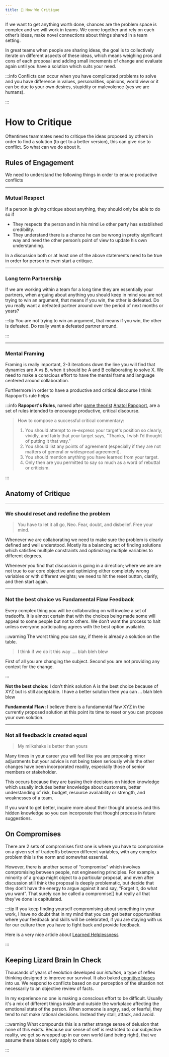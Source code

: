 ```yaml
---
title: 👻 How We Critique
--- 
```


If we want to get anything worth done, chances are the problem space is complex and we will work in teams. We come together and rely on each other’s ideas, make novel connections about things shared in a team setting. 

In great teams when people are sharing ideas, the goal is to collectively iterate on different aspects of these ideas, which means weighing pros and cons of each proposal and adding small increments of change and evaluate again until you have a solution which suits your need. 


:::info
Conflicts can occur when you have complicated problems to solve and you have difference in values, personalities, opinions, world view or it can be due to your own desires, stupidity or malevolence (yes we are humans).

:::

# How to Critique

Oftentimes teammates need to critique the ideas proposed by others in order to find a solution (to get to a better version), this can give rise to conflict. So what can we do about it.

## Rules of Engagement

We need to understand the following things in order to ensure productive conflicts


---

### **Mutual Respect**

If a person is giving critique about anything, they should only be able to do so if

* They respects the person and in his mind i.e other party has established credibility.
* They understand there is a chance he can be wrong in pretty significant way and need the other person’s point of view to update his own understanding. 

In a discussion both or at least one of the above statements need to be true in order for person to even start a critique.


---

### **Long term Partnership**

If we are working within a team for a long time they are essentially your partners, when arguing about anything you should keep in mind you are not trying to win an argument, that means if you win, the other is defeated. Do you really want a defeated partner around over the period of next months or years?


:::tip
You are not trying to win an argument, that means if you win, the other is defeated. Do really want a defeated partner around.

:::


---

### **Mental Framing**

Framing is really important, 2-3 iterations down the line you will find that dynamics are A vs B, when it should be A and B collaborating to solve X. We need to make a conscious effort to have the mental frame and language centered around collaboration.

Furthermore in order to have a productive and critical discourse I think Rapoport’s rule helps


:::info
**Rapoport's Rules**, named after [game theorist](https://rationalwiki.org/wiki/Game_theory) [Anatol Rapoport](https://en.wikipedia.org/wiki/Anatol_Rapoport), are a set of rules intended to encourage productive, critical discourse.

> How to compose a successful critical commentary:
>
> 
> 1. You should attempt to re-express your target's position so clearly, vividly, and fairly that your target says, "Thanks, I wish I’d thought of putting it that way."
> 2. You should list any points of agreement (especially if they are not matters of general or widespread agreement).
> 3. You should mention anything you have learned from your target.
> 4. Only then are you permitted to say so much as a word of rebuttal or criticism.

:::

## Anatomy of Critique


---

### We should reset and redefine the problem

> You have to let it all go, Neo. Fear, doubt, and disbelief. Free your mind.

Whenever we are collaborating we need to make sure the problem is clearly defined and well understood. Mostly its a balancing act of finding solutions which satisfies multiple constraints and optimizing multiple variables to different degrees. 

Whenever you find that discussion is going in a direction; where we are are not true to our core objective and optimizing either completely wrong variables or with different weights; we need to hit the reset button, clarify, and then start again.


---

### Not the best choice vs Fundamental Flaw Feedback

Every complex thing you will be collaborating on will involve a set of tradeoffs. It is almost certain that with the choices being made some will appeal to some people but not to others. We don’t want the process to halt unless everyone participating agrees with the best option available.


:::warning
The worst thing you can say, if there is already a solution on the table.

> I think if we do it this way …. blah bleh blew

First of all you are changing the subject. Second you are not providing any context for the change. 

:::

**Not the best choice:** I don’t think solution A is the best choice because of XYZ but is still acceptable. I have a better solution then you can … blah bleh blew

**Fundamental Flaw:** I believe there is a fundamental flaw XYZ in the currently proposed solution at this point its time to reset or you can propose your own solution.


---

### Not all feedback is created equal 

> My milkshake is better than yours

Many times in your career you will feel like you are proposing minor adjustments but your advice is not being taken seriously while the other changes have been incorporated readily, especially those of senior members or stakeholder. 

This occurs because they are basing their decisions on hidden knowledge which usually includes better knowledge about customers, better understanding of risk, budget, resource availability or strength, and weaknesses of a team.

If you want to get better, inquire more about their thought process and this hidden knowledge so you can incorporate that thought process in future suggestions.

## On Compromises

There are 2 sets of compromises first one is where you have to compromise on a given set of tradeoffs between different variables, with any complex problem this is the norm and somewhat essential.

However, there is another sense of “compromise” which involves compromising between people, not engineering principles. For example, a minority of a group might object to a particular proposal, and even after discussion still think the proposal is deeply problematic, but decide that they don’t have the energy to argue against it and say, “Forget it, do what you want”. That surely can be called a compromise[] but really all that they’ve done is capitulated.


:::tip
If you keep finding yourself compromising about something in your work, I have no doubt that in my mind that you can get better opportunities where your feedback and skills will be celebrated, if you are staying with us for our culture then you have to fight back and provide feedback.

Here is a very nice article about [Learned Helplessness](https://www.okayhq.com/blog/status-quo-is-so-hard-to-change-in-engineering-teams/)  

:::

## Keeping Lizard Brain In Check

Thousands of years of evolution developed our *intuition*, a type of reflex thinking designed to improve our survival. It also baked [cognitive biases](https://en.wikipedia.org/wiki/List_of_cognitive_biases) into us. We respond to conflicts based on our perception of the situation not necessarily to an objective review of facts.

In my experience no one is making a conscious effort to be difficult. Usually it's a mix of different things inside and outside the workplace affecting the emotional state of the person. When someone is angry, sad, or fearful, they tend to not make rational decisions. Instead they stall, attack, and avoid.


:::warning
What compounds this is a rather strange sense of delusion that none of this exists. Because our sense of self is restricted to our subjective reality, we get so wrapped up in our own world (and being right), that we assume these biases only apply to others.

:::
